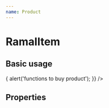 ```yaml
---
name: Product
---
```



# RamalItem

## Basic usage

<Playground>
 <div
   style={{display: 'flex'}}
 >
 <Product 
  title={'Product 1'}
  value={'100,00'}
  description={'test description'}
  category={'Category 1'}
  buy={() => {
    alert('functions to buy product');
  }}
/>
</div>
</Playground>



## Properties
<PropsTable of={Product} />

